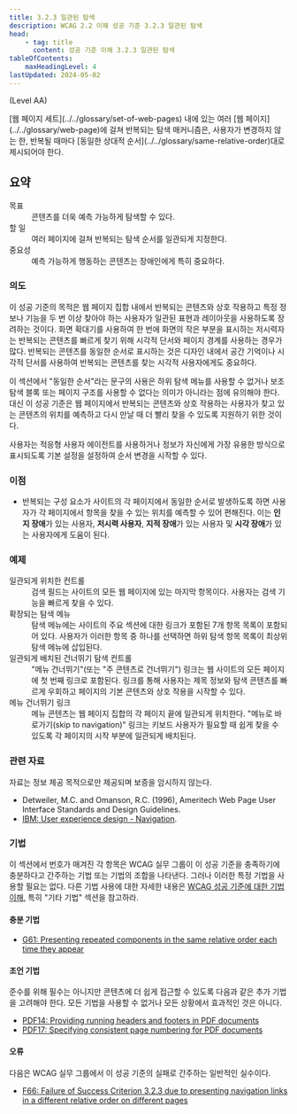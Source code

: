 ```yaml
---
title: 3.2.3 일관된 탐색
description: WCAG 2.2 이해 성공 기준 3.2.3 일관된 탐색
head:
    - tag: title
      content: 성공 기준 이해 3.2.3 일관된 탐색
tableOfContents:
    maxHeadingLevel: 4
lastUpdated: 2024-05-02
---
```



(Level AA)

<Card title="성공 기준(SC)">
[웹 페이지 세트](../../glossary/set-of-web-pages) 내에 있는 여러 [웹 페이지](../../glossary/web-page)에 걸쳐 반복되는 탐색 매커니즘은, 사용자가 변경하지 않는 한, 반복될 때마다 [동일한 상대적 순서](../../glossary/same-relative-order)대로 제시되어야 한다.
</Card>

## 요약

<dl>
<dt>목표</dt>
<dd>콘텐츠를 더욱 예측 가능하게 탐색할 수 있다.</dd>
<dt>할 일</dt>
<dd>여러 페이지에 걸쳐 반복되는 탐색 순서를 일관되게 지정한다.</dd>
<dt>중요성</dt>
<dd>예측 가능하게 행동하는 콘텐츠는 장애인에게 특히 중요하다.</dd>
</dl>

### 의도

이 성공 기준의 목적은 웹 페이지 집합 내에서 반복되는 콘텐츠와 상호 작용하고 특정 정보나 기능을 두 번 이상 찾아야 하는 사용자가 일관된 표현과 레이아웃을 사용하도록 장려하는 것이다. 화면 확대기를 사용하여 한 번에 화면의 작은 부분을 표시하는 저시력자는 반복되는 콘텐츠를 빠르게 찾기 위해 시각적 단서와 페이지 경계를 사용하는 경우가 많다. 반복되는 콘텐츠를 동일한 순서로 표시하는 것은 디자인 내에서 공간 기억이나 시각적 단서를 사용하여 반복되는 콘텐츠를 찾는 시각적 사용자에게도 중요하다.

이 섹션에서 "동일한 순서"라는 문구의 사용은 하위 탐색 메뉴를 사용할 수 없거나 보조 탐색 블록 또는 페이지 구조를 사용할 수 없다는 의미가 아니라는 점에 유의해야 한다. 대신 이 성공 기준은 웹 페이지에서 반복되는 콘텐츠와 상호 작용하는 사용자가 찾고 있는 콘텐츠의 위치를 ​​예측하고 다시 만날 때 더 빨리 찾을 수 있도록 지원하기 위한 것이다.

사용자는 적응형 사용자 에이전트를 사용하거나 정보가 자신에게 가장 유용한 방식으로 표시되도록 기본 설정을 설정하여 순서 변경을 시작할 수 있다.

### 이점

*   반복되는 구성 요소가 사이트의 각 페이지에서 동일한 순서로 발생하도록 하면 사용자가 각 페이지에서 항목을 찾을 수 있는 위치를 예측할 수 있어 편해진다. 이는 **인지 장애**가 있는 사용자, **저시력 사용자**, **지적 장애**가 있는 사용자 및 **시각 장애**가 있는 사용자에게 도움이 된다.

### 예제

<dl>
    <dt>일관되게 위치한 컨트롤</dt>
    <dd>검색 필드는 사이트의 모든 웹 페이지에 있는 마지막 항목이다. 사용자는 검색 기능을 빠르게 찾을 수 있다.</dd>
    <dt>확장되는 탐색 메뉴</dt>
    <dd>탐색 메뉴에는 사이트의 주요 섹션에 대한 링크가 포함된 7개 항목 목록이 포함되어 있다. 사용자가 이러한 항목 중 하나를 선택하면 하위 탐색 항목 목록이 최상위 탐색 메뉴에 삽입된다.</dd>
    <dt>일관되게 배치된 건너뛰기 탐색 컨트롤</dt>
    <dd>"메뉴 건너뛰기"(또는 "주 콘텐츠로 건너뛰기") 링크는 웹 사이트의 모든 페이지에 첫 번째 링크로 포함된다. 링크를 통해 사용자는 제목 정보와 탐색 콘텐츠를 빠르게 우회하고 페이지의 기본 콘텐츠와 상호
        작용을 시작할 수 있다.</dd>
    <dt>메뉴 건너뛰기 링크</dt>
    <dd>메뉴 콘텐츠는 웹 페이지 집합의 각 페이지 끝에 일관되게 위치한다. "메뉴로 바로가기(skip to navigation)" 링크는 키보드 사용자가 필요할 때 쉽게 찾을 수 있도록 각 페이지의 시작 부분에
        일관되게 배치된다.</dd>
</dl>

### 관련 자료

자료는 정보 제공 목적으로만 제공되며 보증을 암시하지 않는다.

*   Detweiler, M.C. and Omanson, R.C. (1996), Ameritech Web Page User Interface Standards and Design Guidelines.
*   [IBM: User experience design - Navigation](https://www.ibm.com/able/toolkit/design/ux/navigation/).

### 기법

이 섹션에서 번호가 매겨진 각 항목은 WCAG 실무 그룹이 이 성공 기준을 충족하기에 충분하다고 간주하는 기법 또는 기법의 조합을 나타낸다. 그러나 이러한 특정 기법을 사용할 필요는 없다. 다른 기법 사용에 대한 자세한 내용은 [WCAG 성공 기준에 대한 기법 이해](../understanding-techniques), 특히 "기타 기법" 섹션을 참고하라.

#### 충분 기법

*   [G61: Presenting repeated components in the same relative order each time they appear](https://www.w3.org/WAI/WCAG22/Techniques/general/G61)

#### 조언 기법

준수를 위해 필수는 아니지만 콘텐츠에 더 쉽게 접근할 수 있도록 다음과 같은 추가 기법을 고려해야 한다. 모든 기법을 사용할 수 없거나 모든 상황에서 효과적인 것은 아니다.

*   [PDF14: Providing running headers and footers in PDF documents](https://www.w3.org/WAI/WCAG22/Techniques/pdf/PDF14)
*   [PDF17: Specifying consistent page numbering for PDF documents](https://www.w3.org/WAI/WCAG22/Techniques/pdf/PDF17)

#### 오류

다음은 WCAG 실무 그룹에서 이 성공 기준의 실패로 간주하는 일반적인 실수이다.

*   [F66: Failure of Success Criterion 3.2.3 due to presenting navigation links in a different relative order on different pages](https://www.w3.org/WAI/WCAG22/Techniques/failures/F66)

